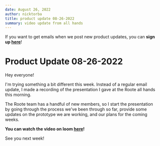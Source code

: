 ```yaml
---
date: August 26, 2022
author: nicktorba
title: product update 08-26-2022 
summary: video update from all hands 
---
```


If you want to get emails when we post new product updates, you can **sign up [here](https://twitter.com/i/newsletters/subscribe/TweetscapeHQ)**! 

# Product Update 08-26-2022

Hey everyone! 

I'm trying something a bit different this week. Instead of a regular email update, I made a recording of the presentation I gave at the Roote all hands this morning. 

The Roote team has a handful of new members, so I start the presentation by going through the process we've been through so far, provide some updates on the prototype we are working, and our plans for the coming weeks. 

**You can watch the video on loom [here](https://www.loom.com/share/849507131197420b8619b83c48aeb4d0)!**

See you next week! 